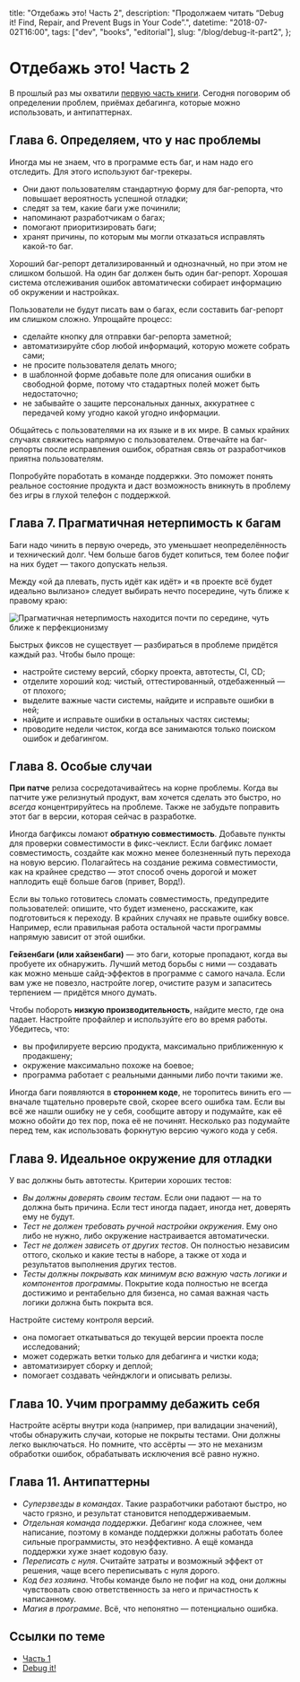  title: "Отдебажь это! Часть 2",
  description: "Продолжаем читать “Debug it! Find, Repair, and Prevent Bugs in Your Code”.",
  datetime: "2018-07-02T16:00",
  tags: ["dev", "books", "editorial"],
  slug: "/blog/debug-it-part2",
};

# Отдебажь это! Часть 2

В прошлый раз мы охватили [первую часть книги](/blog/debug-it/). Сегодня поговорим об определении проблем, приёмах дебагинга, которые можно использовать, и антипаттернах.

## Глава 6. Определяем, что у нас проблемы

Иногда мы не знаем, что в программе есть баг, и нам надо его отследить. Для этого используют баг-трекеры.

- Они дают пользователям стандартную форму для баг-репорта, что повышает вероятность успешной отладки;
- следят за тем, какие баги уже починили;
- напоминают разработчикам о багах;
- помогают приоритизировать баги;
- хранят причины, по которым мы могли отказаться исправлять какой-то баг.

Хороший баг-репорт детализированный и однозначный, но при этом не слишком большой. На один баг должен быть один баг-репорт. Хорошая система отслеживания ошибок автоматически собирает информацию об окружении и настройках.

Пользователи не будут писать вам о багах, если составить баг-репорт им слишком сложно. Упрощайте процесс:

- сделайте кнопку для отправки баг-репорта заметной;
- автоматизируйте сбор любой информаций, которую можете собрать сами;
- не просите пользователя делать много;
- в шаблонной форме добавьте поле для описания ошибки в свободной форме, потому что стадартных полей может быть недостаточно;
- не забывайте о защите персональных данных, аккуратнее с передачей кому угодно какой угодно информации.

Общайтесь с пользователями на их языке и в их мире. В самых крайних случаях свяжитесь напрямую с пользователем. Отвечайте на баг-репорты после исправления ошибок, обратная связь от разработчиков приятна пользователям.

Попробуйте поработать в команде поддержки. Это поможет понять реальное состояние продукта и даст возможность вникнуть в проблему без игры в глухой телефон с поддержкой.

## Глава 7. Прагматичная нетерпимость к багам

Баги надо чинить в первую очередь, это уменьшает неопределённость и технический долг. Чем больше багов будет копиться, тем более пофиг на них будет — такого допускать нельзя.

Между «ой да плевать, пусть идёт как идёт» и «в проекте всё будет идеально вылизано» следует выбирать нечто посередине, чуть ближе к правому краю:

![Прагматичная нетерпимость находится почти по середине, чуть ближе к перфекционизму](/img/blog/zero-tolerance.jpg)

Быстрых фиксов не существует — разбираться в проблеме придётся каждый раз. Чтобы было проще:

- настройте систему версий, сборку проекта, автотесты, CI, CD;
- отделите хороший код: чистый, оттестированный, отдебаженный — от плохого;
- выделите важные части системы, найдите и исправьте ошибки в ней;
- найдите и исправьте ошибки в остальных частях системы;
- проводите недели чисток, когда все занимаются только поиском ошибок и дебагингом.

## Глава 8. Особые случаи

**При патче** релиза сосредотачивайтесь на корне проблемы. Когда вы патчите уже релизнутый продукт, вам хочется сделать это быстро, но _всегда_ концентрируйтесь на проблеме. Также не забудьте поправить этот баг в версии, которая сейчас в разработке.

Иногда багфиксы ломают **обратную совместимость**. Добавьте пункты для проверки совместимости в фикс-чеклист. Если багфикс ломает совместимость, создайте как можно менее болезненный путь перехода на новую версию. Полагайтесь на создание режима совместимости, как на крайнее средство — этот способ очень дорогой и может наплодить ещё больше багов (привет, Ворд!).

Если вы только готовитесь сломать совместимость, предупредите пользователей: опишите, что будет изменено, расскажите, как подготовиться к переходу. В крайних случаях не правьте ошибку вовсе. Например, если правильная работа остальной части программы напрямую зависит от этой ошибки.

**Гейзенбаги (или хайзенбаги)** — это баги, которые пропадают, когда вы пробуете их обнаружить. Лучший метод борьбы с ними — создавать как можно меньше сайд-эффектов в программе с самого начала. Если вам уже не повезло, настройте логер, очистите разум и запаситесь терпением — придётся много думать.

Чтобы побороть **низкую производительность**, найдите место, где она падает. Настройте профайлер и используйте его во время работы. Убедитесь, что:

- вы профилируете версию продукта, максимально приближенную к продакшену;
- окружение максимально похоже на боевое;
- программа работает с реальными данными либо почти такими же.

Иногда баги появляются в **стороннем коде**, не торопитесь винить его — вначале тщательно проверьте свой, скорее всего ошибка там. Если вы всё же нашли ошибку не у себя, сообщите автору и подумайте, как её можно обойти до тех пор, пока её не починят. Несколько раз подумайте перед тем, как использовать форкнутую версию чужого кода у себя.

## Глава 9. Идеальное окружение для отладки

У вас должны быть автотесты. Критерии хороших тестов:

- _Вы должны доверять своим тестам_. Если они падают — на то должна быть причина. Если тест иногда падает, иногда нет, доверять ему не будут.
- _Тест не должен требовать ручной настройки окружения_. Ему оно либо не нужно, либо окружение настраивается автоматически.
- _Тест не должен зависеть от других тестов_. Он полностью независим оттого, сколько и какие тесты в наборе, а также от хода и результатов выполнения других тестов.
- _Тесты должны покрывать как минимум всю важную часть логики и компонентов программы_. Покрытие кода полностью не всегда достижимо и рентабельно для бизенса, но самая важная часть логики должна быть покрыта вся.

Настройте систему контроля версий.

- она помогает откатываться до текущей версии проекта после исследований;
- может содержать ветки только для дебагинга и чистки кода;
- автоматизирует сборку и деплой;
- помогает создавать чейнджлоги и описывать релизы.

## Глава 10. Учим программу дебажить себя

Настройте асёрты внутри кода (например, при валидации значений), чтобы обнаружить случаи, которые не покрыты тестами. Они должны легко выключаться. Но помните, что ассёрты — это не механизм обработки ошибок, обрабатывать исключения всё равно нужно.

## Глава 11. Антипаттерны

- _Суперзвезды в командах_. Такие разработчики работают быстро, но часто грязно, и результат становится неподдерживаемым.
- _Отдельная команда поддержки_. Дебагинг кода сложнее, чем написание, поэтому в команде поддержки должны работать более сильные программисты, это неэффективно. А ещё команда поддержки хуже знает кодовую базу.
- _Переписать с нуля_. Считайте затраты и возможный эффект от решения, чаще всего переписывать с нуля дорого.
- _Код без хозяина_. Чтобы команде было не пофиг на код, они должны чувствовать свою ответственность за него и причастность к написанному.
- _Магия в программе_. Всё, что непонятно — потенциально ошибка.

## Ссылки по теме

- [Часть 1](/blog/debug-it/)
- [Debug it!](https://www.amazon.com/Debug-Repair-Prevent-Pragmatic-Programmers/dp/193435628X)

